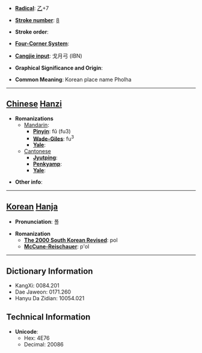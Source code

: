 * '''[[Wiktionary:Chinese radical index| Radical]]''': [[Wiktionary:Chinese radical index 乙|乙]]+7

* '''[[Wiktionary:Chinese total strokes index|Stroke number]]''': [[Wiktionary:Chinese total strokes index 8|8]]

* '''Stroke order''': 

* '''[[Wiktionary:Chinese four corner index|Four-Corner System]]''': 

* '''[[Wiktionary:Chinese Cangjie index|Cangjie input]]''': 戈月弓 (IBN)

* '''Graphical Significance and Origin''': 

* '''Common Meaning''': Korean place name Pholha

----

== [[Chinese]] [[Hanzi]] ==

* '''Romanizations'''
** [[Mandarin]]:
*** '''[[Pinyin]]''': fǔ (fu3)
*** '''[[Wade-Giles]]''': fu<sup>3</sup>
*** '''[[Yale]]''': 
**[[Cantonese]]
***'''[[Jyutping]]''':
***'''[[Penkyamp]]''': 
***'''[[Yale]]''': 

* '''Other info''': 

----

== [[Korean]] [[Hanja]] ==

* '''Pronunciation''': 폴

* '''Romanization'''
** '''[[The 2000 South Korean Revised Romanization|The 2000 South Korean Revised]]''': pol
** '''[[McCune-Reischauer]]''': p'ol

----

== Dictionary Information ==

* KangXi: 0084.201
* Dae Jaweon: 0171.260
* Hanyu Da Zidian: 10054.021

== Technical Information ==

* '''Unicode''':
** Hex: 4E76
** Decimal: 20086